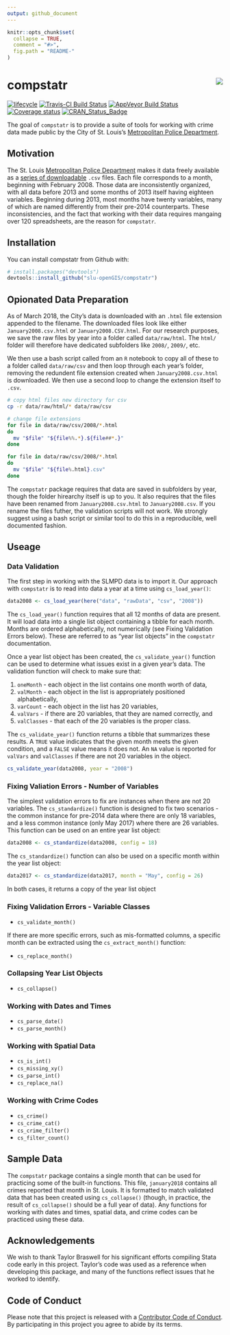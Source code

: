 ```yaml
---
output: github_document
---
```


<!-- README.md is generated from README.Rmd. Please edit that file -->

```r
knitr::opts_chunk$set(
  collapse = TRUE,
  comment = "#>",
  fig.path = "README-"
)
```

# compstatr <img src="man/figures/logo.png" align="right" />
[![lifecycle](https://img.shields.io/badge/lifecycle-maturing-blue.svg)](https://www.tidyverse.org/lifecycle/#maturing)
[![Travis-CI Build Status](https://travis-ci.org/slu-openGIS/compstatr.svg?branch=master)](https://travis-ci.org/slu-openGIS/compstatr)
[![AppVeyor Build Status](https://ci.appveyor.com/api/projects/status/github/slu-openGIS/compstatr?branch=master&svg=true)](https://ci.appveyor.com/project/chris-prener/compstatr)
[![Coverage status](https://codecov.io/gh/slu-openGIS/compstatr/branch/master/graph/badge.svg)](https://codecov.io/github/slu-openGIS/compstatr?branch=master)
[![CRAN_Status_Badge](http://www.r-pkg.org/badges/version/compstatr)](https://cran.r-project.org/package=compstatr)

The goal of `compstatr` is to provide a suite of tools for working with crime data made public by the City of St. Louis's [Metropolitan Police Department](http://www.slmpd.org).

## Motivation
The St. Louis [Metropolitan Police Department](http://www.slmpd.org) makes it data freely available as a [series of downloadable](http://www.slmpd.org/Crimereports.shtml) `.csv` files. Each file corresponds to a month, beginning with February 2008. Those data are inconsistently organized, with all data before 2013 and some months of 2013 itself having eighteen variables. Beginning during 2013, most months have twenty variables, many of which are named differently from their pre-2014 counterparts. These inconsistencies, and the fact that working with their data requires mangaing over 120 spreadsheets, are the reason for `compstatr`.

## Installation

You can install compstatr from Github with:

```r
# install.packages("devtools")
devtools::install_github("slu-openGIS/compstatr")
```

## Opionated Data Preparation
As of March 2018, the City's data is downloaded with an `.html` file extension appended to the filename. The downloaded files look like either `January2008.csv.html` or `January2008.CSV.html`. For our research purposes, we save the raw files by year into a folder called `data/raw/html`. The `html/` folder will therefore have dedicated subfolders like `2008/`, `2009/`, etc. 

We then use a bash script called from an `R` notebook to copy all of these to a folder called `data/raw/csv` and then loop through each year's folder, removing the redundent file extension created when `January2008.csv.html` is downloaded. We then use a second loop to change the extension itself to `.csv`.

```bash
# copy html files new directory for csv
cp -r data/raw/html/* data/raw/csv

# change file extensions
for file in data/raw/csv/2008/*.html
do
  mv "$file" "${file%%.*}.${file##*.}"
done

for file in data/raw/csv/2008/*.html
do
  mv "$file" "${file%.html}.csv"
done
```

The `compstatr` package requires that data are saved in subfolders by year, though the folder hirearchy itself is up to you. It also requires that the files have been renamed from `January2008.csv.html` to `January2008.csv`. If you rename the files futher, the validation scripts will not work. We strongly suggest using a bash script or similar tool to do this in a reproducible, well documented fashion. 

## Useage
### Data Validation
The first step in working with the SLMPD data is to import it. Our approach with `compstatr` is to read into data a year at a time using `cs_load_year()`:

```r
data2008 <- cs_load_year(here("data", "rawData", "csv", "2008"))
```

The `cs_load_year()` function requires that all 12 months of data are present. It will load data into a single list object containing a tibble for each month. Months are ordered alphabetically, not numerically (see Fixing Validation Errors below). These are referred to as "year list objects" in the `compstatr` documentation.

Once a year list object has been created, the `cs_validate_year()` function can be used to determine what issues exist in a given year's data. The validation function will check to make sure that: 

(1) `oneMonth` - each object in the list contains one month worth of data, 
(2) `valMonth` - each object in the list is appropriately positioned alphabetically, 
(3) `varCount` - each object in the list has 20 variables,
(4) `valVars` - if there are 20 variables, that they are named correctly, and
(5) `valClasses` - that each of the 20 variables is the proper class.

The `cs_validate_year()` function returns a tibble that summarizes these results. A `TRUE` value indicates that the given month meets the given condition, and a `FALSE` value means it does not. An `NA` value is reported for `valVars` and `valClasses` if there are not 20 variables in the object.

```r
cs_validate_year(data2008, year = "2008")
```

### Fixing Valiation Errors - Number of Variables
The simplest validation errors to fix are instances when there are not 20 variables. The `cs_standardize()` function is designed to fix two scenarios - the common instance for pre-2014 data where there are only 18 variables, and a less common instance (only May 2017) where there are 26 variables. This function can be used on an entire year list object:

```r
data2008 <- cs_standardize(data2008, config = 18)
```

The `cs_standardize()` function can also be used on a specific month within the year list object:

```r
data2017 <- cs_standardize(data2017, month = "May", config = 26)
```

In both cases, it returns a copy of the year list object

### Fixing Validation Errors - Variable Classes

* `cs_validate_month()`

If there are more specific errors, such as mis-formatted columns, a specific month can be extracted using the `cs_extract_month()` function:

* `cs_replace_month()`

### Collapsing Year List Objects

* `cs_collapse()`

### Working with Dates and Times

* `cs_parse_date()`
* `cs_parse_month()`

### Working with Spatial Data

* `cs_is_int()`
* `cs_missing_xy()`
* `cs_parse_int()`
* `cs_replace_na()`

### Working with Crime Codes

* `cs_crime()`
* `cs_crime_cat()`
* `cs_crime_filter()`
* `cs_filter_count()`

## Sample Data
The `compstatr` package contains a single month that can be used for practicing some of the built-in functions. This file, `january2018` contains all crimes reported that month in St. Louis. It is formatted to match validated data that has been created using `cs_collapse()` (though, in practice, the result of `cs_collapse()` should be a full year of data). Any functions for working with dates and times, spatial data, and crime codes can be practiced using these data.

## Acknowledgements
We wish to thank Taylor Braswell for his significant efforts compiling Stata code early in this project. Taylor's code was used as a reference when developing this package, and many of the functions reflect issues that he worked to identify.

## Code of Conduct
Please note that this project is released with a [Contributor Code of Conduct](CONDUCT.md). By participating in this project you agree to abide by its terms.
